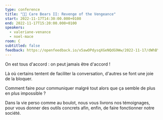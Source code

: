 ```yaml
---
type: conference
title: "🧸💖 Care Bears II: Revenge of the Vengeance"
start: 2022-11-17T14:30:00.000+0100
end: 2022-11-17T15:20:00.000+0100
speakers:
  - valeriane-venance
  - noel-mace
room: C
subtitled: false
feedback: https://openfeedback.io/x5awOPdysqXGeNQdG9Ww/2022-11-17/dWhBY6cbADsHPETH7g48
---
```


On est tous d'accord : on peut jamais être d'accord !

Là où certains tentent de faciliter la conversation, d'autres se font une joie
de la bloquer.

Comment faire pour communiquer malgré tout alors que ça semble de plus en plus
impossible&nbsp;?

Dans la vie perso comme au boulot, nous vous livrons nos témoignages, pour vous
donner des outils concrets afin, enfin, de faire fonctionner notre société.

